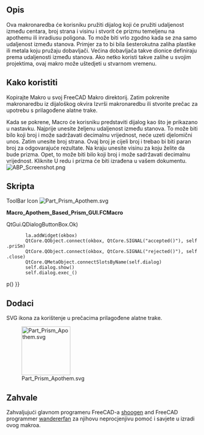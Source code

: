 <languages/>
<div class="mw-translate-fuzzy">
{{Macro
|Name=Apothem Based Prism
|Translate=Prizma utemeljena na apotemu
|Icon=Part Prism Apothem.svg
|Description=GUI dijalog koji stvara Apothem, (inradius) bazirani prizma od korisničkog unosa.
|Author=Quick61
|Version=1.0
|Date=2014-12-31
|Download=[https://www.freecadweb.org/wiki/images/4/4e/Part_Prism_Apothem.svg ToolBar Icon]
|FCVersion=All
}}
</div>

<span id="Description"></span>
==Opis==

Ova makronaredba će korisniku pružiti dijalog koji će pružiti udaljenost između centara, broj strana i visinu i stvorit će prizmu temeljenu na apothemu ili inradiusu poligona. To može biti vrlo zgodno kada se zna samo udaljenost između stanova. Primjer za to bi bila šesterokutna zaliha plastike ili metala koju pružaju dobavljači. Većina dobavljača takve dionice definiraju prema udaljenosti između stanova. Ako netko koristi takve zalihe u svojim projektima, ovaj makro može uštedjeti u stvarnom vremenu. 

<span id="How_To_Use"></span>
==Kako koristiti==

Kopirajte Makro u svoj FreeCAD Makro direktorij. Zatim pokrenite makronaredbu iz dijaloškog okvira Izvrši makronaredbu ili stvorite prečac za upotrebu s prilagođene alatne trake.  

Kada se pokrene, Macro će korisniku predstaviti dijalog kao što je prikazano u nastavku. Najprije unesite željenu udaljenost između stanova. To može biti bilo koji broj i može sadržavati decimalnu vrijednost, neće uzeti djelomični unos. Zatim unesite broj strana. Ovaj broj je cijeli broj i trebao bi biti paran broj za odgovarajuće rezultate. Na kraju unesite visinu za koju želite da bude prizma. Opet, to može biti bilo koji broj i može sadržavati decimalnu vrijednost. Kliknite U redu i prizma će biti izrađena u vašem dokumentu. 
[[Image:ABP Screenshot.png|center]]
<span id="The_Macro"></span>
==Skripta==

ToolBar Icon [[Image:Part_Prism_Apothem.svg]]

'''Macro_Apothem_Based_Prism_GUI.FCMacro'''

{{MacroCode|code=
# # # # # # # # # # #
#
# Apothem Based Prism
#
# This script will take the input of the distance between flats, (apothem, aka inradius), 
# and the number of sidesfor a regular polygon along with a height and produce a 
# correctly sized prism derived from the circumradius.
#
# # # # # # # # # # #
 
import FreeCAD, FreeCADGui, Part, PartGui, math
from FreeCAD import Base
from PySide import QtGui, QtCore
from math import cos, radians
App = FreeCAD
Gui = FreeCADGui
 
class p():
 
 
    def priSm(self):
 
        try:
            dbf = float(self.d1.text())
            nos = int(self.d2.text())
            hth = float(self.d3.text())
            aR = dbf / 2
            op1 = 180/float(nos)
            coS = cos(math.radians(op1))
            cR = aR / coS
            prism=App.ActiveDocument.addObject("Part::Prism","Prism")
            prism.Polygon=nos
            prism.Circumradius=cR
            prism.Height=hth
            prism.Placement=Base.Placement(Base.Vector(0.00,0.00,0.00),Base.Rotation(0.00,0.00,0.00,1.00))
            prism.Label='Prism'
            App.ActiveDocument.recompute()
            Gui.SendMsgToActiveView("ViewFit")
        except:
            FreeCAD.Console.PrintError("Unable to complete task")
 
            self.close()
 
    def close(self):
        self.dialog.hide()
 
 
#
# Make dialog box and get input for distance between flats, number of sides, and height
#
 
    def __init__(self):
        self.dialog = None
 
        self.dialog = QtGui.QDialog()
        self.dialog.resize(280,110)
 
        self.dialog.setWindowTitle("Apothem Based Prism")
        la = QtGui.QVBoxLayout(self.dialog)
 
        iN1 = QtGui.QLabel("Distance Between Flats")
        la.addWidget(iN1)
        self.d1 = QtGui.QLineEdit()
        la.addWidget(self.d1)
 
        iN2 = QtGui.QLabel("Number Of Sides (Best results - use even numbers)")
        la.addWidget(iN2)
        self.d2 = QtGui.QLineEdit()
        la.addWidget(self.d2)
 
        iN3 = QtGui.QLabel("Prism Height")
        la.addWidget(iN3)
        self.d3 = QtGui.QLineEdit()
        la.addWidget(self.d3)
 
        okbox = QtGui.QDialogButtonBox(self.dialog)
        okbox.setOrientation(QtCore.Qt.Horizontal)
        okbox.setStandardButtons(QtGui.QDialogButtonBox.Cancel{{!}}QtGui.QDialogButtonBox.Ok)
        la.addWidget(okbox)
        QtCore.QObject.connect(okbox, QtCore.SIGNAL("accepted()"), self.priSm)
        QtCore.QObject.connect(okbox, QtCore.SIGNAL("rejected()"), self.close)
        QtCore.QMetaObject.connectSlotsByName(self.dialog)
        self.dialog.show()
        self.dialog.exec_()
 
p()
}}

==Dodaci==
SVG ikona za korištenje u prečacima prilagođene alatne trake.
 
[[Image:Part Prism Apothem.svg|128px]]
 
<div class="mw-translate-fuzzy">
==Zahvale==
Zahvaljujući glavnom programeru FreeCAD-a [http://forum.freecadweb.org/memberlist.php?mode=viewprofile&u=765 shoogen] and FreeCAD programmer [http://forum.freecadweb.org/memberlist.php?mode=viewprofile&u=1375 wandererfan] za njihovu neprocjenjivu pomoć i savjete u izradi ovog makroa.
</div>
{{clear}}